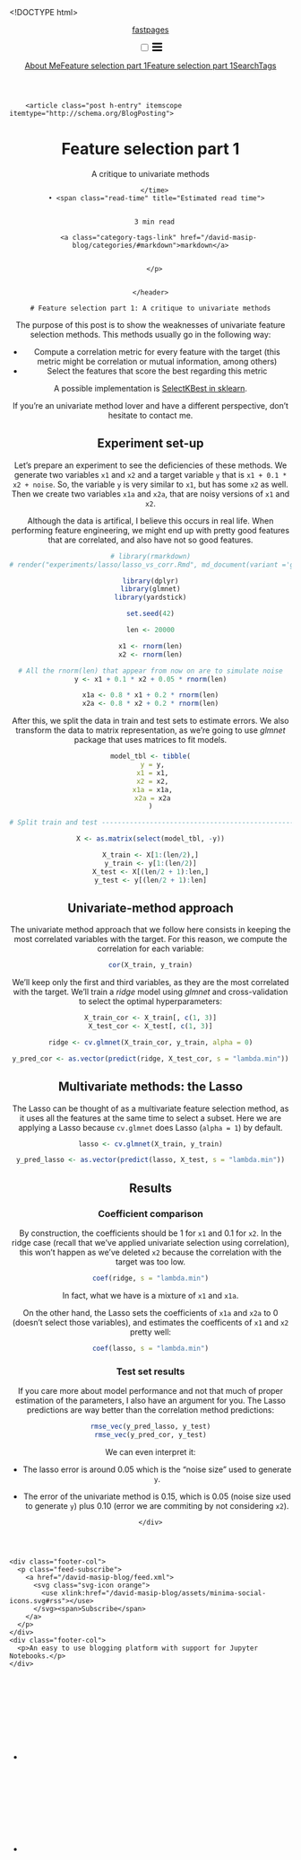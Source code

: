 <!DOCTYPE html>
<html lang="en"><head>
  <meta charset="utf-8">
  <meta http-equiv="X-UA-Compatible" content="IE=edge">
  <meta name="viewport" content="width=device-width, initial-scale=1"><!-- Begin Jekyll SEO tag v2.6.1 -->
<title>Feature selection part 1 | fastpages</title>
<meta name="generator" content="Jekyll v4.0.0" />
<meta property="og:title" content="Feature selection part 1" />
<meta property="og:locale" content="en_US" />
<meta name="description" content="A critique to univariate methods" />
<meta property="og:description" content="A critique to univariate methods" />
<link rel="canonical" href="https://david26694.github.io/david-masip-blog/experiments/lasso/lasso_vs_corr.Rmd" />
<meta property="og:url" content="https://david26694.github.io/david-masip-blog/experiments/lasso/lasso_vs_corr.Rmd" />
<meta property="og:site_name" content="fastpages" />
<script type="application/ld+json">
{"description":"A critique to univariate methods","@type":"WebPage","headline":"Feature selection part 1","url":"https://david26694.github.io/david-masip-blog/experiments/lasso/lasso_vs_corr.Rmd","@context":"https://schema.org"}</script>
<!-- End Jekyll SEO tag -->
<link rel="stylesheet" href="/david-masip-blog/assets/css/style.css"><link type="application/atom+xml" rel="alternate" href="https://david26694.github.io/david-masip-blog/feed.xml" title="fastpages" /><link rel="shortcut icon" type="image/x-icon" href="/david-masip-blog/images/favicon.ico"><!-- Begin Jekyll SEO tag v2.6.1 -->
<title>Feature selection part 1 | fastpages</title>
<meta name="generator" content="Jekyll v4.0.0" />
<meta property="og:title" content="Feature selection part 1" />
<meta property="og:locale" content="en_US" />
<meta name="description" content="A critique to univariate methods" />
<meta property="og:description" content="A critique to univariate methods" />
<link rel="canonical" href="https://david26694.github.io/david-masip-blog/experiments/lasso/lasso_vs_corr.Rmd" />
<meta property="og:url" content="https://david26694.github.io/david-masip-blog/experiments/lasso/lasso_vs_corr.Rmd" />
<meta property="og:site_name" content="fastpages" />
<script type="application/ld+json">
{"description":"A critique to univariate methods","@type":"WebPage","headline":"Feature selection part 1","url":"https://david26694.github.io/david-masip-blog/experiments/lasso/lasso_vs_corr.Rmd","@context":"https://schema.org"}</script>
<!-- End Jekyll SEO tag -->

<link href="https://unpkg.com/@primer/css/dist/primer.css" rel="stylesheet" />
<link rel="stylesheet" href="//use.fontawesome.com/releases/v5.0.7/css/all.css"><link type="application/atom+xml" rel="alternate" href="https://david26694.github.io/david-masip-blog/feed.xml" title="fastpages" />

<script src="https://cdnjs.cloudflare.com/ajax/libs/require.js/2.3.6/require.min.js"></script>
<script type="text/javascript">
require.config({
  paths: {
    jquery: 'https://code.jquery.com/jquery-3.5.0.min',
    plotly: 'https://cdn.plot.ly/plotly-latest.min'
  },

  shim: {
    plotly: {
      deps: ['jquery'],
      exports: 'plotly'
    }
  }
});
</script>

<script>
function wrap_img(fn) {
    if (document.attachEvent ? document.readyState === "complete" : document.readyState !== "loading") {
        var elements = document.querySelectorAll(".post img");
        Array.prototype.forEach.call(elements, function(el, i) {
            if (el.getAttribute("title") && (el.className != "emoji")) {
                const caption = document.createElement('figcaption');
                var node = document.createTextNode(el.getAttribute("title"));
                caption.appendChild(node);
                const wrapper = document.createElement('figure');
                wrapper.className = 'image';
                el.parentNode.insertBefore(wrapper, el);
                el.parentNode.removeChild(el);
                wrapper.appendChild(el);
                wrapper.appendChild(caption);
            }
        });
    } else { document.addEventListener('DOMContentLoaded', fn); }
}
window.onload = wrap_img;
</script>

<script>
    document.addEventListener("DOMContentLoaded", function(){
    // add link icon to anchor tags
    var elem = document.querySelectorAll(".anchor-link")
    elem.forEach(e => (e.innerHTML = '<i class="fas fa-link fa-xs"></i>'));
    });
</script>
</head><body><header class="site-header">

  <div class="wrapper"><a class="site-title" rel="author" href="/david-masip-blog/">fastpages</a><nav class="site-nav">
        <input type="checkbox" id="nav-trigger" class="nav-trigger" />
        <label for="nav-trigger">
          <span class="menu-icon">
            <svg viewBox="0 0 18 15" width="18px" height="15px">
              <path d="M18,1.484c0,0.82-0.665,1.484-1.484,1.484H1.484C0.665,2.969,0,2.304,0,1.484l0,0C0,0.665,0.665,0,1.484,0 h15.032C17.335,0,18,0.665,18,1.484L18,1.484z M18,7.516C18,8.335,17.335,9,16.516,9H1.484C0.665,9,0,8.335,0,7.516l0,0 c0-0.82,0.665-1.484,1.484-1.484h15.032C17.335,6.031,18,6.696,18,7.516L18,7.516z M18,13.516C18,14.335,17.335,15,16.516,15H1.484 C0.665,15,0,14.335,0,13.516l0,0c0-0.82,0.665-1.483,1.484-1.483h15.032C17.335,12.031,18,12.695,18,13.516L18,13.516z"/>
            </svg>
          </span>
        </label>

        <div class="trigger"><a class="page-link" href="/david-masip-blog/about/">About Me</a><a class="page-link" href="/david-masip-blog/experiments/lasso/lasso_vs_corr.Rmd">Feature selection part 1</a><a class="page-link" href="/david-masip-blog/experiments/lasso/lasso_vs_corr.html">Feature selection part 1</a><a class="page-link" href="/david-masip-blog/search/">Search</a><a class="page-link" href="/david-masip-blog/categories/">Tags</a></div>
      </nav></div>
</header>
<main class="page-content" aria-label="Content">
      <div class="wrapper">
        <article class="post h-entry" itemscope itemtype="http://schema.org/BlogPosting">

  <header class="post-header">
    <h1 class="post-title p-name" itemprop="name headline">Feature selection part 1</h1><p class="page-description">A critique to univariate methods</p><p class="post-meta post-meta-title"><time class="dt-published" datetime="" itemprop="datePublished">
        
      </time>
       • <span class="read-time" title="Estimated read time">
    
    
      3 min read
    
</span></p>

    
      <p class="category-tags"><i class="fas fa-tags category-tags-icon"></i></i> 
      
        <a class="category-tags-link" href="/david-masip-blog/categories/#markdown">markdown</a>
        
      
      </p>
    

    </header>

  <div class="post-content e-content" itemprop="articleBody">
    # Feature selection part 1: A critique to univariate methods

The purpose of this post is to show the weaknesses of univariate feature selection methods. This methods usually go in the following way:

- Compute a correlation metric for every feature with the target (this metric might be correlation or mutual information, among others)
- Select the features that score the best regarding this metric

A possible implementation is [SelectKBest in sklearn](https://scikit-learn.org/stable/modules/generated/sklearn.feature_selection.SelectKBest.html).

If you're an univariate method lover and have a different perspective, don't hesitate to contact me.

## Experiment set-up

Let's prepare an experiment to see the deficiencies of these methods. We generate two variables `x1` and `x2` and a target variable `y` that is `x1 + 0.1 * x2 + noise`. So, the variable `y` is very similar to `x1`, but has some `x2` as well. Then we create two variables `x1a` and `x2a`, that are noisy versions of `x1` and `x2`.


Although the data is artifical, I believe this occurs in real life. When performing feature engineering, we might end up with pretty good features that are correlated, and also have not so good features.

```r
# library(rmarkdown)
# render("experiments/lasso/lasso_vs_corr.Rmd", md_document(variant ='gfm', preserve_yaml=TRUE))
```
```r
library(dplyr)
library(glmnet)
library(yardstick)

set.seed(42)

len <- 20000

x1 <- rnorm(len)
x2 <- rnorm(len)

# All the rnorm(len) that appear from now on are to simulate noise
y <- x1 + 0.1 * x2 + 0.05 * rnorm(len)

x1a <- 0.8 * x1 + 0.2 * rnorm(len)
x2a <- 0.8 * x2 + 0.2 * rnorm(len)

```


After this, we split the data in train and test sets to estimate errors. We also transform the data to matrix representation, as we're going to use _glmnet_ package that uses matrices to fit models.

```r
model_tbl <- tibble(
 y = y,
 x1 = x1,
 x2 = x2,
 x1a = x1a,
 x2a = x2a
)

# Split train and test ----------------------------------------------------

X <- as.matrix(select(model_tbl, -y))

X_train <- X[1:(len/2),]
y_train <- y[1:(len/2)]
X_test <- X[(len/2 + 1):len,]
y_test <- y[(len/2 + 1):len]

```


## Univariate-method approach

The univariate method approach that we follow here consists in keeping the most correlated variables with the target. For this reason, we compute the correlation for each variable:

```r
cor(X_train, y_train)
```

We'll keep only the first and third variables, as they are the most correlated with the target. We'll train a _ridge_ model using _glmnet_ and cross-validation to select the optimal hyperparameters:

```r
X_train_cor <- X_train[, c(1, 3)]
X_test_cor <- X_test[, c(1, 3)]

ridge <- cv.glmnet(X_train_cor, y_train, alpha = 0)

y_pred_cor <- as.vector(predict(ridge, X_test_cor, s = "lambda.min"))

```

## Multivariate methods: the Lasso

The Lasso can be thought of as a multivariate feature selection method, as it uses all the features at the same time to select a subset. Here we are applying a Lasso because `cv.glmnet` does Lasso (`alpha = 1`) by default.

```r
lasso <- cv.glmnet(X_train, y_train)

y_pred_lasso <- as.vector(predict(lasso, X_test, s = "lambda.min"))
```

## Results

### Coefficient comparison

By construction, the coefficients should be 1 for `x1` and 0.1 for `x2`. In the ridge case (recall that we've applied univariate selection using correlation), this won't happen as we've deleted `x2` because the correlation with the target was too low.

```r
coef(ridge, s = "lambda.min")
```

In fact, what we have is a mixture of `x1` and `x1a`.

On the other hand, the Lasso sets the coefficients of `x1a` and `x2a` to 0 (doesn't select those variables), and estimates the coefficents of `x1` and `x2` pretty well:

```r
coef(lasso, s = "lambda.min")
```

### Test set results

If you care more about model performance and not that much of proper estimation of the parameters, I also have an argument for you. The Lasso predictions are way better than the correlation method predictions:

```r
rmse_vec(y_pred_lasso, y_test)
rmse_vec(y_pred_cor, y_test)
```

We can even interpret it:

- The lasso error is around 0.05 which is the "noise size" used to generate `y`.
- The error of the univariate method is 0.15, which is 0.05 (noise size used to generate `y`) plus 0.10 (error we are commiting by not considering `x2`).


  </div><a class="u-url" href="/david-masip-blog/experiments/lasso/lasso_vs_corr.Rmd" hidden></a>
</article>
      </div>
    </main><footer class="site-footer h-card">
  <data class="u-url" href="/david-masip-blog/"></data>

  <div class="wrapper">

    <div class="footer-col-wrapper">
      <div class="footer-col">
        <p class="feed-subscribe">
          <a href="/david-masip-blog/feed.xml">
            <svg class="svg-icon orange">
              <use xlink:href="/david-masip-blog/assets/minima-social-icons.svg#rss"></use>
            </svg><span>Subscribe</span>
          </a>
        </p>
      </div>
      <div class="footer-col">
        <p>An easy to use blogging platform with support for Jupyter Notebooks.</p>
      </div>
    </div>

    <div class="social-links"><ul class="social-media-list"><li><a rel="me" href="https://github.com/fastai" title="fastai"><svg class="svg-icon grey"><use xlink:href="/david-masip-blog/assets/minima-social-icons.svg#github"></use></svg></a></li><li><a rel="me" href="https://twitter.com/fastdotai" title="fastdotai"><svg class="svg-icon grey"><use xlink:href="/david-masip-blog/assets/minima-social-icons.svg#twitter"></use></svg></a></li></ul>
</div>

  </div>

</footer>
</body>

</html>
